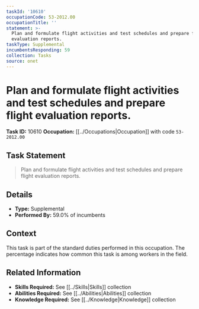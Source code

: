 ```yaml
---
taskId: '10610'
occupationCode: 53-2012.00
occupationTitle: ''
statement: >-
  Plan and formulate flight activities and test schedules and prepare flight
  evaluation reports.
taskType: Supplemental
incumbentsResponding: 59
collection: Tasks
source: onet
---
```

# Plan and formulate flight activities and test schedules and prepare flight evaluation reports.

**Task ID:** 10610
**Occupation:** [[../Occupations|Occupation]] with code `53-2012.00`

## Task Statement

> Plan and formulate flight activities and test schedules and prepare flight evaluation reports.

## Details

- **Type:** Supplemental
- **Performed By:** 59.0% of incumbents

## Context

This task is part of the standard duties performed in this occupation. The percentage indicates how common this task is among workers in the field.

## Related Information

- **Skills Required:** See [[../Skills|Skills]] collection
- **Abilities Required:** See [[../Abilities|Abilities]] collection
- **Knowledge Required:** See [[../Knowledge|Knowledge]] collection
